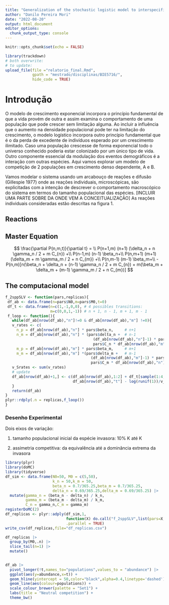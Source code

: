 ```yaml
---
title: "Generalization of the stochastic logistic model to interspecific competition"
author: "Danilo Pereira Mori"
date: "2022-08-20"
output: html_document
editor_options: 
  chunk_output_type: console
---
```


```r
knitr::opts_chunk$set(echo = FALSE)
```

```r
library(trackdown)
# both overwrite: 
# to update:
upload_file(file ="relatorio_final.Rmd",
            gpath = "mestrado/disciplinas/BIE5716/",
            hide_code = TRUE)

```

# Introdução
O modelo de crescimento exponencial incorpora o princípio fundamental de que a vida provém de outra e assim examina o comportamento de uma população que pode crescer sem limitação alguma. Ao incluir a influência que o aumento na densidade populacional pode ter na limitação do crescimento, o modelo logístico incorpora outro princípio fundamental que é o da perda de excedente de indivíduos esperado por um crescimento ilimitado. Caso uma população crescesse de forma exponencial todo o universo conhecido poderia estar colonizado por um único tipo de vida. Outro componente essencial da modulação dos eventos demográficos é a interação com outras espécies. Aqui vamos explorar um modelo de competição de 2 populações em crescimento denso dependente, A e B.

Vamos modelar o sistema usando um arcabouço de reações e difusão (Gillespie 1977) onde as reações individuais, microscópicas, são explicitadas com a intenção de descrever o comportamento macroscópico do sistema em termos do tamanho populacional das espécies.
[INCLUIR UMA PARTE SOBRE DA ONDE VEM A CONCEITUALIZAÇÃO]
As reações individuais consideradas estão descritas na figura 1. 




## Reactions

## Master Equation

$$
\frac{\partial P(n,m,t)}{\partial t} = \\
P(n+1,m) (n+1) (\delta_n + n \gamma_n / 2 + m C_{n}) +\\ P(n-1,m) (n-1) \beta_n+\\ 
P(n,m+1) (m+1) (\delta_m + m \gamma_m / 2 + n C_{m}) +\\ P(n,m-1) (m-1) \beta_m+\\
- P(n,m)[n(\beta_n + \delta_n + (n-1) \gamma_n / 2 + m C_{n}) + m(\beta_m + \delta_m + (m-1) \gamma_m / 2 + n C_{m})]
$$

## The computacional model
  
  
```r
f_2sppSLV <- function(pars,replicas){
 df_ab <- data.frame(n=pars$N0,m=pars$M0,t=0)
 df_t <- data.frame(n=c(1,-1,0,0), # 4 possibles transitions:
                    m=c(0,0,1,-1)) # n + 1, n - 1, m + 1, m - 1
 f_loop <- function(){
   while(df_ab[nrow(df_ab),"n"]!=0 & df_ab[nrow(df_ab),"m"] !=0){
   v_rates <- c( 
     n_p = df_ab[nrow(df_ab),"n"] * pars$beta_n,     # n+1
     n_m = df_ab[nrow(df_ab),"n"] * (pars$delta_n +  # n-1
                                       (df_ab[nrow(df_ab),"n"]-1) * pars$gamma_n/2 +  
                                       pars$C_n * df_ab[nrow(df_ab),"m"]),
     m_p = df_ab[nrow(df_ab),"m"] * pars$beta_m,     # m+1
     m_m = df_ab[nrow(df_ab),"m"] *(pars$delta_m +   # m-1
                                      (df_ab[nrow(df_ab),"m"]-1) * pars$gamma_m/2 +  
                                      pars$C_m * df_ab[nrow(df_ab),"n"]))
   v_Srates <- sum(v_rates)
   # update
   df_ab[nrow(df_ab)+1,] <- c(df_ab[nrow(df_ab),1:2] + df_t[sample(1:4,size = 1,prob=v_rates/v_Srates),],
                              df_ab[nrow(df_ab),"t"] - log(runif(1))/v_Srates)
   }
   return(df_ab)
}
plyr::rdply(.n = replicas,f_loop())
}
```
  
    
###  Desenho Experimental

Dois eixos de variação:  

1) tamanho populacional inicial da espécie invasora: 10% K até K
  
  
2) assimetria competitiva: da equivalência até a dominância extrema da invasora  

    
```r
library(plyr)
library(doMC)
library(tidyverse)
df_sim <- data.frame(N0=50, M0 = c(5,50),
                     k_n = 50,k_m = 50,
                     beta_n = 0.7/365.25,beta_m = 0.7/365.25,
                     delta_n = 0.69/365.25,delta_m = 0.69/365.25) |> 
  mutate(gamma_n = (beta_n - delta_n) / k_n,
         gamma_m = (beta_m - delta_m) / k_m,
         C_n = gamma_n,C_m = gamma_m)
registerDoMC(2)
df_replicas <- plyr::adply(df_sim,1,
                           function(X) do.call("f_2sppSLV",list(pars=X,replicas=100)),
                           .parallel = TRUE)
write_csv(df_replicas,file="df_replicas.csv")
```

```r
df_replicas |>
  group_by(M0,.n) |>
  slice_tail(n=1) |> 
  mutate()
  

df_ab |> 
  pivot_longer(!t,names_to="populations",values_to = "abundance") |> 
  ggplot(aes(y=abundance,x=t)) +
  geom_hline(yintercept = 50,color="black",alpha=0.4,linetype='dashed')+
  geom_line(aes(colour=populations)) +
  scale_colour_brewer(palette = "Set1") +
  labs(title = "Neutral competition") +
  theme_bw()

```

